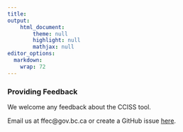 ```yaml
---
title: 
output: 
    html_document:
        theme: null
        highlight: null
        mathjax: null
editor_options: 
  markdown: 
    wrap: 72
---
```


### Providing Feedback

We welcome any feedback about the CCISS tool. 

Email us at ffec@gov.bc.ca or create a GitHub issue <a href="https://github.com/bcgov/CCISS_Review/issues" target="_blank">here</a>.
